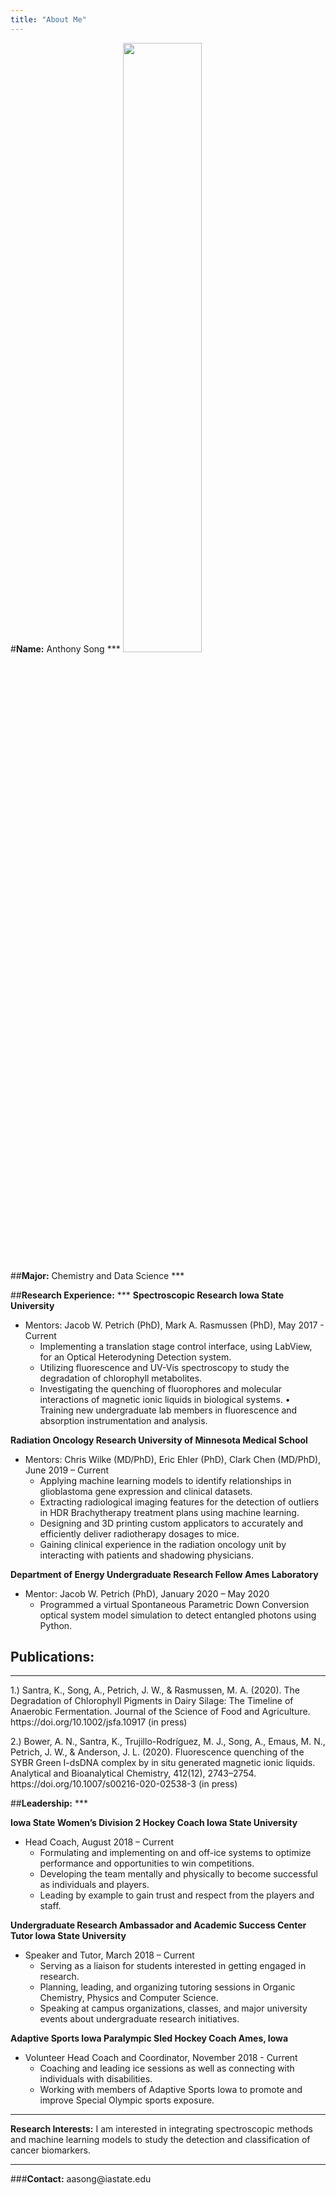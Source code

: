 ```yaml
---
title: "About Me"
---
```


#__Name:__ Anthony Song
***
![](Headshot_2020.JPG ){width=50%}

##__Major:__ Chemistry and Data Science
***

##__Research Experience:__ 
***
__Spectroscopic Research Iowa State University__

* Mentors: Jacob W. Petrich (PhD), Mark A. Rasmussen (PhD), May 2017 - Current 
  + Implementing a translation stage control interface, using LabView, for an Optical Heterodyning Detection system.
  + Utilizing fluorescence and UV-Vis spectroscopy to study the degradation of chlorophyll metabolites.
  + Investigating the quenching of fluorophores and molecular interactions of magnetic ionic liquids in biological systems. • Training new undergraduate lab 
members in fluorescence and absorption instrumentation and analysis.


__Radiation Oncology Research University of Minnesota Medical School__

* Mentors: Chris Wilke (MD/PhD), Eric Ehler (PhD), Clark Chen (MD/PhD), June 2019 – Current
  + Applying machine learning models to identify relationships in glioblastoma gene expression and clinical datasets.
  + Extracting radiological imaging features for the detection of outliers in HDR Brachytherapy treatment plans using machine learning.
  + Designing and 3D printing custom applicators to accurately and efficiently deliver radiotherapy dosages to mice.
  + Gaining clinical experience in the radiation oncology unit by interacting with patients and shadowing physicians.

__Department of Energy Undergraduate Research Fellow Ames Laboratory__

* Mentor: Jacob W. Petrich (PhD), January 2020 – May 2020
  + Programmed a virtual Spontaneous Parametric Down Conversion optical system model simulation to detect entangled photons using Python.


## __Publications:__ 
***
1.) Santra, K., Song, A., Petrich, J. W., & Rasmussen, M. A. (2020). The Degradation of Chlorophyll Pigments in Dairy Silage: The Timeline of Anaerobic Fermentation. Journal of the Science of Food and Agriculture. https://doi.org/10.1002/jsfa.10917 (in press)

2.) Bower, A. N., Santra, K., Trujillo-Rodríguez, M. J., Song, A., Emaus, M. N., Petrich, J. W., & Anderson, J. L. (2020). Fluorescence quenching of the SYBR Green I-dsDNA complex by in situ generated magnetic ionic liquids. Analytical and Bioanalytical Chemistry, 412(12), 2743–2754. https://doi.org/10.1007/s00216-020-02538-3 (in press)


##__Leadership:__ 
***

__Iowa State Women’s Division 2 Hockey Coach Iowa State University__

* Head Coach, August 2018 – Current
  + Formulating and implementing on and off-ice systems to optimize performance and opportunities to win competitions.
  + Developing the team mentally and physically to become successful as individuals and players.
  + Leading by example to gain trust and respect from the players and staff.


__Undergraduate Research Ambassador and Academic Success Center Tutor Iowa State University__

* Speaker and Tutor, March 2018 – Current
  + Serving as a liaison for students interested in getting engaged in research.
  + Planning, leading, and organizing tutoring sessions in Organic Chemistry, Physics and Computer Science.
  + Speaking at campus organizations, classes, and major university events about undergraduate research initiatives.


__Adaptive Sports Iowa Paralympic Sled Hockey Coach Ames, Iowa__

* Volunteer Head Coach and Coordinator, November 2018 - Current
  + Coaching and leading ice sessions as well as connecting with individuals with disabilities.
  + Working with members of Adaptive Sports Iowa to promote and improve Special Olympic sports exposure.

***

__Research Interests:__ I am interested in integrating spectroscopic methods and machine learning models to study the detection and classification of cancer biomarkers. 

***

###__Contact:__ aasong@iastate.edu


